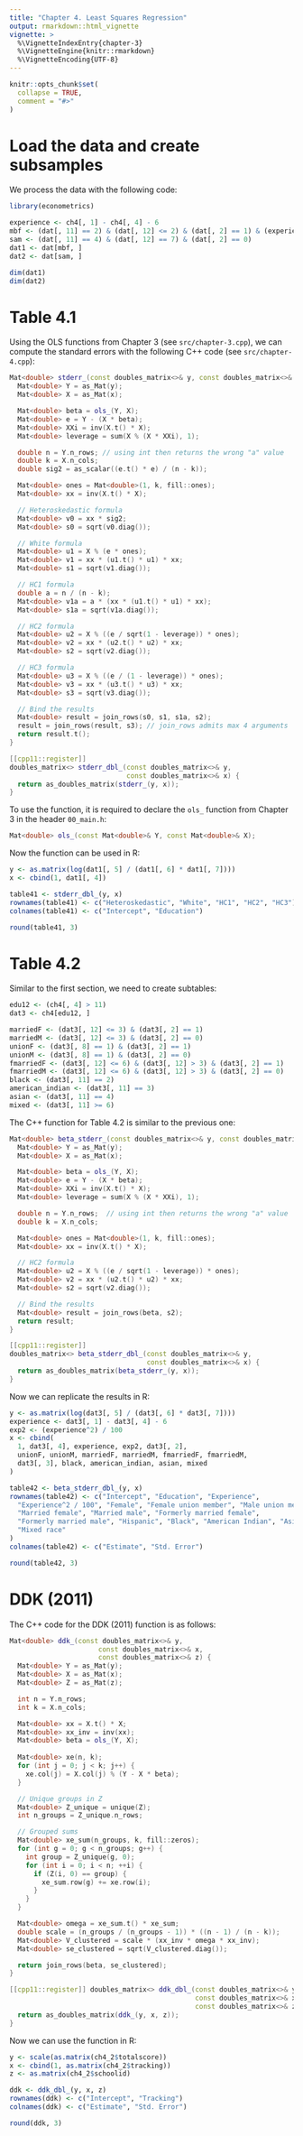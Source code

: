```yaml
---
title: "Chapter 4. Least Squares Regression"
output: rmarkdown::html_vignette
vignette: >
  %\VignetteIndexEntry{chapter-3}
  %\VignetteEngine{knitr::rmarkdown}
  %\VignetteEncoding{UTF-8}
---
```


```r
knitr::opts_chunk$set(
  collapse = TRUE,
  comment = "#>"
)
```

# Load the data and create subsamples

We process the data with the following code:

```r
library(econometrics)

experience <- ch4[, 1] - ch4[, 4] - 6
mbf <- (dat[, 11] == 2) & (dat[, 12] <= 2) & (dat[, 2] == 1) & (experience == 12)
sam <- (dat[, 11] == 4) & (dat[, 12] == 7) & (dat[, 2] == 0)
dat1 <- dat[mbf, ]
dat2 <- dat[sam, ]

dim(dat1)
dim(dat2)
```

# Table 4.1

Using the OLS functions from Chapter 3 (see `src/chapter-3.cpp`), we can
compute the standard errors with the following C++ code
(see `src/chapter-4.cpp`):

```cpp
Mat<double> stderr_(const doubles_matrix<>& y, const doubles_matrix<>& x) {
  Mat<double> Y = as_Mat(y);
  Mat<double> X = as_Mat(x);

  Mat<double> beta = ols_(Y, X);
  Mat<double> e = Y - (X * beta);
  Mat<double> XXi = inv(X.t() * X);
  Mat<double> leverage = sum(X % (X * XXi), 1);

  double n = Y.n_rows; // using int then returns the wrong "a" value
  double k = X.n_cols;
  double sig2 = as_scalar((e.t() * e) / (n - k));

  Mat<double> ones = Mat<double>(1, k, fill::ones);
  Mat<double> xx = inv(X.t() * X);

  // Heteroskedastic formula
  Mat<double> v0 = xx * sig2;
  Mat<double> s0 = sqrt(v0.diag());

  // White formula
  Mat<double> u1 = X % (e * ones);
  Mat<double> v1 = xx * (u1.t() * u1) * xx;
  Mat<double> s1 = sqrt(v1.diag());

  // HC1 formula
  double a = n / (n - k);
  Mat<double> v1a = a * (xx * (u1.t() * u1) * xx);
  Mat<double> s1a = sqrt(v1a.diag());

  // HC2 formula
  Mat<double> u2 = X % ((e / sqrt(1 - leverage)) * ones);
  Mat<double> v2 = xx * (u2.t() * u2) * xx;
  Mat<double> s2 = sqrt(v2.diag());

  // HC3 formula
  Mat<double> u3 = X % ((e / (1 - leverage)) * ones);
  Mat<double> v3 = xx * (u3.t() * u3) * xx;
  Mat<double> s3 = sqrt(v3.diag());

  // Bind the results
  Mat<double> result = join_rows(s0, s1, s1a, s2);
  result = join_rows(result, s3); // join_rows admits max 4 arguments
  return result.t();
}

[[cpp11::register]]
doubles_matrix<> stderr_dbl_(const doubles_matrix<>& y,
                             const doubles_matrix<>& x) {
  return as_doubles_matrix(stderr_(y, x));
}
```

To use the function, it is required to declare the `ols_` function from
Chapter 3 in the header `00_main.h`:

```cpp
Mat<double> ols_(const Mat<double>& Y, const Mat<double>& X);
```

Now the function can be used in R:

```r
y <- as.matrix(log(dat1[, 5] / (dat1[, 6] * dat1[, 7])))
x <- cbind(1, dat1[, 4])

table41 <- stderr_dbl_(y, x)
rownames(table41) <- c("Heteroskedastic", "White", "HC1", "HC2", "HC3")
colnames(table41) <- c("Intercept", "Education")

round(table41, 3)
```

# Table 4.2

Similar to the first section, we need to create subtables:

```r
edu12 <- (ch4[, 4] > 11)
dat3 <- ch4[edu12, ]

marriedF <- (dat3[, 12] <= 3) & (dat3[, 2] == 1)
marriedM <- (dat3[, 12] <= 3) & (dat3[, 2] == 0)
unionF <- (dat3[, 8] == 1) & (dat3[, 2] == 1)
unionM <- (dat3[, 8] == 1) & (dat3[, 2] == 0)
fmarriedF <- (dat3[, 12] <= 6) & (dat3[, 12] > 3) & (dat3[, 2] == 1)
fmarriedM <- (dat3[, 12] <= 6) & (dat3[, 12] > 3) & (dat3[, 2] == 0)
black <- (dat3[, 11] == 2)
american_indian <- (dat3[, 11] == 3)
asian <- (dat3[, 11] == 4)
mixed <- (dat3[, 11] >= 6)
```

The C++ function for Table 4.2 is similar to the previous one:

```cpp
Mat<double> beta_stderr_(const doubles_matrix<>& y, const doubles_matrix<>& x) {
  Mat<double> Y = as_Mat(y);
  Mat<double> X = as_Mat(x);

  Mat<double> beta = ols_(Y, X);
  Mat<double> e = Y - (X * beta);
  Mat<double> XXi = inv(X.t() * X);
  Mat<double> leverage = sum(X % (X * XXi), 1);

  double n = Y.n_rows;  // using int then returns the wrong "a" value
  double k = X.n_cols;

  Mat<double> ones = Mat<double>(1, k, fill::ones);
  Mat<double> xx = inv(X.t() * X);

  // HC2 formula
  Mat<double> u2 = X % ((e / sqrt(1 - leverage)) * ones);
  Mat<double> v2 = xx * (u2.t() * u2) * xx;
  Mat<double> s2 = sqrt(v2.diag());

  // Bind the results
  Mat<double> result = join_rows(beta, s2);
  return result;
}

[[cpp11::register]]
doubles_matrix<> beta_stderr_dbl_(const doubles_matrix<>& y,
                                  const doubles_matrix<>& x) {
  return as_doubles_matrix(beta_stderr_(y, x));
}
```

Now we can replicate the results in R:

```r
y <- as.matrix(log(dat3[, 5] / (dat3[, 6] * dat3[, 7])))
experience <- dat3[, 1] - dat3[, 4] - 6
exp2 <- (experience^2) / 100
x <- cbind(
  1, dat3[, 4], experience, exp2, dat3[, 2],
  unionF, unionM, marriedF, marriedM, fmarriedF, fmarriedM,
  dat3[, 3], black, american_indian, asian, mixed
)

table42 <- beta_stderr_dbl_(y, x)
rownames(table42) <- c("Intercept", "Education", "Experience",
  "Experience^2 / 100", "Female", "Female union member", "Male union member",
  "Married female", "Married male", "Formerly married female",
  "Formerly married male", "Hispanic", "Black", "American Indian", "Asian",
  "Mixed race"
)
colnames(table42) <- c("Estimate", "Std. Error")

round(table42, 3)
```

# DDK (2011)

The C++ code for the DDK (2011) function is as follows:

```cpp
Mat<double> ddk_(const doubles_matrix<>& y,
                      const doubles_matrix<>& x,
                      const doubles_matrix<>& z) {
  Mat<double> Y = as_Mat(y);
  Mat<double> X = as_Mat(x);
  Mat<double> Z = as_Mat(z);

  int n = Y.n_rows;
  int k = X.n_cols;

  Mat<double> xx = X.t() * X;
  Mat<double> xx_inv = inv(xx);
  Mat<double> beta = ols_(Y, X);
  
  Mat<double> xe(n, k);
  for (int j = 0; j < k; j++) {
    xe.col(j) = X.col(j) % (Y - X * beta);
  }

  // Unique groups in Z
  Mat<double> Z_unique = unique(Z);
  int n_groups = Z_unique.n_rows;

  // Grouped sums
  Mat<double> xe_sum(n_groups, k, fill::zeros);
  for (int g = 0; g < n_groups; g++) {
    int group = Z_unique(g, 0);
    for (int i = 0; i < n; ++i) {
      if (Z(i, 0) == group) {
        xe_sum.row(g) += xe.row(i);
      }
    }
  }

  Mat<double> omega = xe_sum.t() * xe_sum;
  double scale = (n_groups / (n_groups - 1)) * ((n - 1) / (n - k));
  Mat<double> V_clustered = scale * (xx_inv * omega * xx_inv);
  Mat<double> se_clustered = sqrt(V_clustered.diag());

  return join_rows(beta, se_clustered);
}

[[cpp11::register]] doubles_matrix<> ddk_dbl_(const doubles_matrix<>& y,
                                              const doubles_matrix<>& x,
                                              const doubles_matrix<>& z) {
  return as_doubles_matrix(ddk_(y, x, z));
}
```

Now we can use the function in R:

```r
y <- scale(as.matrix(ch4_2$totalscore))
x <- cbind(1, as.matrix(ch4_2$tracking))
z <- as.matrix(ch4_2$schoolid)

ddk <- ddk_dbl_(y, x, z)
rownames(ddk) <- c("Intercept", "Tracking")
colnames(ddk) <- c("Estimate", "Std. Error")

round(ddk, 3)
```
